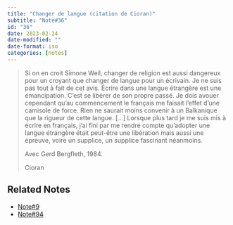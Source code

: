 ```yaml
---
title: "Changer de langue (citation de Cioran)"
subtitle: "Note#36"
id: "36"
date: 2023-02-24
date-modified: ""
date-format: iso
categories: [notes]
---
```

> Si on en croit Simone Weil, changer de religion est aussi dangereux pour un croyant que changer de langue pour un écrivain. Je ne suis pas tout à fait de cet avis. Écrire dans une langue étrangère est une émancipation.  C'est se libérer de son propre passé. Je dois avouer cependant qu'au commencement le français me faisait l'effet d'une camisole de force. Rien ne saurait moins convenir à un Balkanique que la rigueur de cette langue. [...] Lorsque plus tard je me suis mis à écrire en français, j'ai fini par me rendre compte qu'adopter une langue étrangère était peut-être une libération mais aussi une épreuve, voire un supplice, un supplice fascinant néanmoins.
>
> Avec Gerd Bergfleth, 1984.
>
> Cioran

## Related Notes

* [Note#9](/notes/9)
* [Note#94](/notes/94)
